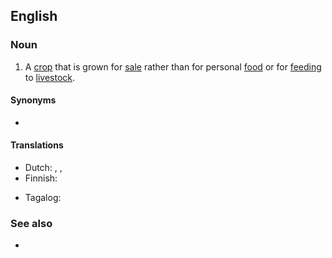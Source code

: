==English==
{{wikipedia}}

===Noun===
{{en-noun}}

# {{lb|en|agriculture}} A [[crop]] that is grown for [[sale]] rather than for personal [[food]] or for [[feeding]] to [[livestock]].

====Synonyms====
* {{l|en|money crop}}

====Translations====
{{trans-top|crop grown for sale}}
* Dutch: {{t+|nl|handelsgewas|n}}, {{t|nl|exportgewas|n}}, {{t|nl|uitvoergewas|n}}
* Finnish: {{t+|fi|rahakasvi}}
{{trans-mid}}
* Tagalog: {{t|tl|salapiing pananim}}
{{trans-bottom}}

===See also===
* {{l|en|subsistence crop}}